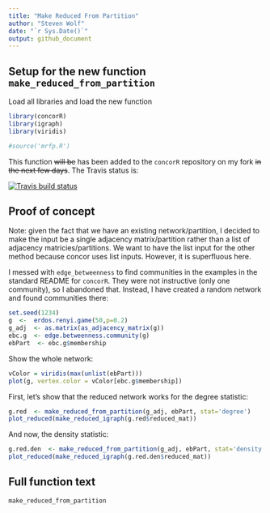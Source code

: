 ```yaml
---
title: "Make Reduced From Partition"
author: "Steven Wolf"
date: "`r Sys.Date()`"
output: github_document
---
```


## Setup for the new function `make_reduced_from_partition`
Load all libraries and load the new function 

```r
library(concorR)
library(igraph)
library(viridis)

#source('mrfp.R')
```
This function ~~will be~~ has been added to the `concorR` repository on my fork ~~in the next few days~~.  The Travis status is:

<!-- badges: start -->
[![Travis build status](https://travis-ci.com/sfwolfphys/concorR.svg?branch=main)](https://travis-ci.com/sfwolfphys/concorR)
<!-- badges: end -->

## Proof of concept
Note:  given the fact that we have an existing network/partition, I decided to make the input be a single adjacency matrix/partition rather than a list of adjacency matricies/partitions.  We want to have the list input for the other method because concor uses list inputs.  However, it is superfluous here.

I messed with `edge_betweenness` to find communities in the examples in the standard README for `concorR`.  They were not instructive (only one community), so I abandoned that.  Instead, I have created a random network and found communities there:
```r
set.seed(1234)
g  <-  erdos.renyi.game(50,p=0.2)
g_adj  <- as.matrix(as_adjacency_matrix(g))
ebc.g  <- edge.betweenness.community(g)
ebPart  <- ebc.g$membership
```

Show the whole network:
```r
vColor = viridis(max(unlist(ebPart)))
plot(g, vertex.color = vColor[ebc.g$membership])
```


First, let's show that the reduced network works for the degree statistic:
```r
g.red  <- make_reduced_from_partition(g_adj, ebPart, stat='degree')
plot_reduced(make_reduced_igraph(g.red$reduced_mat))
```

And now, the density statistic:
```r
g.red.den  <- make_reduced_from_partition(g_adj, ebPart, stat='density')
plot_reduced(make_reduced_igraph(g.red.den$reduced_mat))
```

## Full function text
```r
make_reduced_from_partition
```






